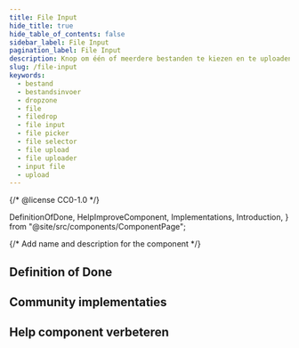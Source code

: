```yaml
---
title: File Input
hide_title: true
hide_table_of_contents: false
sidebar_label: File Input
pagination_label: File Input
description: Knop om één of meerdere bestanden te kiezen en te uploaden.
slug: /file-input
keywords:
  - bestand
  - bestandsinvoer
  - dropzone
  - file
  - filedrop
  - file input
  - file picker
  - file selector
  - file upload
  - file uploader
  - input file
  - upload
---
```


{/* @license CC0-1.0 */}

  DefinitionOfDone,
  HelpImproveComponent,
  Implementations,
  Introduction,
} from "@site/src/components/ComponentPage";

{/* Add name and description for the component */}


<Introduction component={component} headingLevel={1} description={description} />

## Definition of Done

<DefinitionOfDone component={component} headingLevel={3} />

## Community implementaties

<Implementations component={component} headingLevel={3} />

## Help component verbeteren

<HelpImproveComponent component={component} headingLevel={3} />
